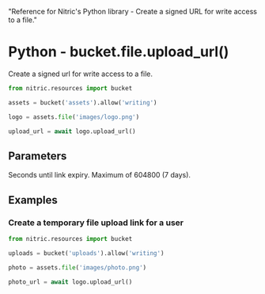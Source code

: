   "Reference for Nitric's Python library - Create a signed URL for write access to a file."

# Python - bucket.file.upload_url()

Create a signed url for write access to a file.

```python
from nitric.resources import bucket

assets = bucket('assets').allow('writing')

logo = assets.file('images/logo.png')

upload_url = await logo.upload_url()
```

## Parameters

<Properties>
  <Property name="expiry" type="number">
    Seconds until link expiry. Maximum of 604800 (7 days).
  </Property>
</Properties>

## Examples

### Create a temporary file upload link for a user

```python
from nitric.resources import bucket

uploads = bucket('uploads').allow('writing')

photo = assets.file('images/photo.png')

photo_url = await logo.upload_url()
```
